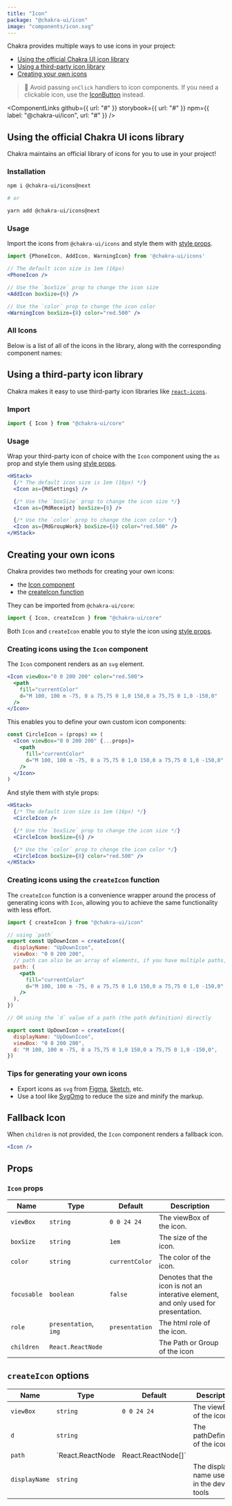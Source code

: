 ```yaml
---
title: "Icon"
package: "@chakra-ui/icon"
image: "components/icon.svg"
---
```



Chakra provides multiple ways to use icons in your project:

- [Using the official Chakra UI icon library](#using-the-official-chakra-ui-icons-library)
- [Using a third-party icon library](#using-a-third-party-icon-library)
- [Creating your own icons](#creating-your-own-icons)

> 🚨 Avoid passing `onClick` handlers to icon components. If you need a
> clickable icon, use the [IconButton](/docs/form/icon-button) instead.

<ComponentLinks
  github={{ url: "#" }}
  storybook={{ url: "#" }}
  npm={{ label: "@chakra-ui/icon", url: "#" }}
/>

<carbon-ad></carbon-ad>

## Using the official Chakra UI icons library

Chakra maintains an official library of icons for you to use in your project!

### Installation

```bash
npm i @chakra-ui/icons@next

# or

yarn add @chakra-ui/icons@next
```

### Usage

Import the icons from `@chakra-ui/icons` and style them with
[style props](/docs/features/style-props).

```jsx live=false
import {PhoneIcon, AddIcon, WarningIcon} from '@chakra-ui/icons'

// The default icon size is 1em (16px)
<PhoneIcon />

// Use the `boxSize` prop to change the icon size
<AddIcon boxSize={6} />

// Use the `color` prop to change the icon color
<WarningIcon boxSize={8} color="red.500" />
```

### All Icons

Below is a list of all of the icons in the library, along with the corresponding
component names:

<Box mt={5}>
  <IconsList />
</Box>

## Using a third-party icon library

Chakra makes it easy to use third-party icon libraries like
[`react-icons`](https://react-icons.github.io/react-icons/).

### Import

```jsx live=false
import { Icon } from "@chakra-ui/core"
```

### Usage

Wrap your third-party icon of choice with the `Icon` component using the `as`
prop and style them using [style props](/docs/features/style-props).

```jsx
<HStack>
  {/* The default icon size is 1em (16px) */}
  <Icon as={MdSettings} />

  {/* Use the `boxSize` prop to change the icon size */}
  <Icon as={MdReceipt} boxSize={6} />

  {/* Use the `color` prop to change the icon color */}
  <Icon as={MdGroupWork} boxSize={8} color="red.500" />
</HStack>
```

## Creating your own icons

Chakra provides two methods for creating your own icons:

- the [Icon component](#creating-icons-using-the-icon-component)
- the [createIcon function](#creating-icons-using-the-createicon-function)

They can be imported from `@chakra-ui/core`:

```jsx live=false
import { Icon, createIcon } from "@chakra-ui/core"
```

Both `Icon` and `createIcon` enable you to style the icon using
[style props](/docs/features/style-props).

### Creating icons using the `Icon` component

The `Icon` component renders as an `svg` element.

```jsx
<Icon viewBox="0 0 200 200" color="red.500">
  <path
    fill="currentColor"
    d="M 100, 100 m -75, 0 a 75,75 0 1,0 150,0 a 75,75 0 1,0 -150,0"
  />
</Icon>
```

This enables you to define your own custom icon components:

```jsx live=false
const CircleIcon = (props) => (
  <Icon viewBox="0 0 200 200" {...props}>
    <path
      fill="currentColor"
      d="M 100, 100 m -75, 0 a 75,75 0 1,0 150,0 a 75,75 0 1,0 -150,0"
    />
  </Icon>
)
```

And style them with style props:

```jsx
<HStack>
  {/* The default icon size is 1em (16px) */}
  <CircleIcon />

  {/* Use the `boxSize` prop to change the icon size */}
  <CircleIcon boxSize={6} />

  {/* Use the `color` prop to change the icon color */}
  <CircleIcon boxSize={8} color="red.500" />
</HStack>
```

### Creating icons using the `createIcon` function

The `createIcon` function is a convenience wrapper around the process of
generating icons with `Icon`, allowing you to achieve the same functionality
with less effort.

```jsx live=false
import { createIcon } from "@chakra-ui/icon"

// using `path`
export const UpDownIcon = createIcon({
  displayName: "UpDownIcon",
  viewBox: "0 0 200 200",
  // path can also be an array of elements, if you have multiple paths, lines, shapes, etc.
  path: (
    <path
      fill="currentColor"
      d="M 100, 100 m -75, 0 a 75,75 0 1,0 150,0 a 75,75 0 1,0 -150,0"
    />
  ),
})

// OR using the `d` value of a path (the path definition) directly

export const UpDownIcon = createIcon({
  displayName: "UpDownIcon",
  viewBox: "0 0 200 200",
  d: "M 100, 100 m -75, 0 a 75,75 0 1,0 150,0 a 75,75 0 1,0 -150,0",
})
```

### Tips for generating your own icons

- Export icons as `svg` from [Figma](https://www.figma.com/),
  [Sketch](https://www.sketch.com/), etc.
- Use a tool like [SvgOmg](https://jakearchibald.github.io/svgomg/) to reduce
  the size and minify the markup.

## Fallback Icon

When `children` is not provided, the `Icon` component renders a fallback icon.

```jsx
<Icon />
```

## Props

### `Icon` props

| Name        | Type                  | Default        | Description                                                                         |
| ----------- | --------------------- | -------------- | ----------------------------------------------------------------------------------- |
| `viewBox`   | `string`              | `0 0 24 24`    | The viewBox of the icon.                                                            |
| `boxSize`   | `string`              | `1em`          | The size of the icon.                                                               |
| `color`     | `string`              | `currentColor` | The color of the icon.                                                              |
| `focusable` | `boolean`             | `false`        | Denotes that the icon is not an interative element, and only used for presentation. |
| `role`      | `presentation`, `img` | `presentation` | The html role of the icon.                                                          |
| `children`  | `React.ReactNode`     |                | The Path or Group of the icon                                                       |

## `createIcon` options

| Name          | Type             | Default            | Description                              |
| ------------- | ---------------- | ------------------ | ---------------------------------------- |
| `viewBox`     | `string`         | `0 0 24 24`        | The viewBox of the icon.                 |
| `d`           | `string`         |                    | The pathDefinition of the icon.          |
| `path`        | `React.ReactNode | React.ReactNode[]` |                                          | The Path or Group of the icon |
| `displayName` | `string`         |                    | The display name useful in the dev tools |
